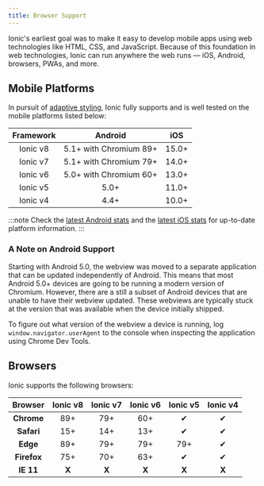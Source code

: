 ```yaml
---
title: Browser Support
---
```


<head>
  <title>Mobile Browser Support to Run Ionic Apps Anywhere</title>
  <meta
    name="description"
    content="Due to a foundation in web technologies, Ionic mobile apps can run anywhere the web runs — iOS, Android, browsers, PWAs, and more. Learn about browser support."
  />
</head>

Ionic's earliest goal was to make it easy to develop mobile apps using web technologies like HTML, CSS, and JavaScript. Because of this foundation in web technologies, Ionic can run anywhere the web runs — iOS, Android, browsers, PWAs, and more.

## Mobile Platforms

In pursuit of [adaptive styling](../core-concepts/fundamentals.mdx#adaptive-styling), Ionic fully supports and is well tested on the mobile platforms listed below:

| Framework |        Android         |  iOS  |
| :-------: | :--------------------: | :---: |
| Ionic v8  | 5.1+ with Chromium 89+ | 15.0+ |
| Ionic v7  | 5.1+ with Chromium 79+ | 14.0+ |
| Ionic v6  | 5.0+ with Chromium 60+ | 13.0+ |
| Ionic v5  |          5.0+          | 11.0+ |
| Ionic v4  |          4.4+          | 10.0+ |

:::note
Check the [latest Android stats](https://developer.android.com/about/dashboards/) and the [latest iOS stats](https://developer.apple.com/support/app-store/) for up-to-date platform information.
:::

### A Note on Android Support

Starting with Android 5.0, the webview was moved to a separate application that can be updated independently of Android. This means that most Android 5.0+ devices are going to be running a modern version of Chromium. However, there are a still a subset of Android devices that are unable to have their webview updated. These webviews are typically stuck at the version that was available when the device initially shipped.

To figure out what version of the webview a device is running, log `window.navigator.userAgent` to the console when inspecting the application using Chrome Dev Tools.

## Browsers

Ionic supports the following browsers:

|   Browser   | Ionic v8 | Ionic v7 | Ionic v6 | Ionic v5 | Ionic v4 |
| :---------: | :------: | :------: | :------: | :------: | :------: |
| **Chrome**  |   89+    |   79+    |   60+    |    ✔     |    ✔     |
| **Safari**  |   15+    |   14+    |   13+    |    ✔     |    ✔     |
|  **Edge**   |   89+    |   79+    |   79+    |   79+    |    ✔     |
| **Firefox** |   75+    |   70+    |   63+    |    ✔     |    ✔     |
|  **IE 11**  |  **X**   |  **X**   |  **X**   |  **X**   |  **X**   |
